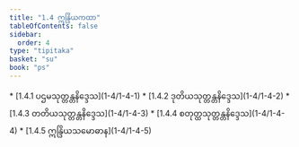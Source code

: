 ```yaml
---
title: "1.4 ဣန္ဒြိယကထာ"
tableOfContents: false
sidebar:
  order: 4
type: "tipitaka"
basket: "su"
book: "ps"
---
```



<DynamicBreadcrumb />



<TableOfContents book="ps" section="1.4">
* [1.4.1 ပဌမသုတ္တန္တနိဒ္ဒေသ](1-4/1-4-1)
* [1.4.2 ဒုတိယသုတ္တန္တနိဒ္ဒေသ](1-4/1-4-2)
* [1.4.3 တတိယသုတ္တန္တနိဒ္ဒေသ](1-4/1-4-3)
* [1.4.4 စတုတ္ထသုတ္တန္တနိဒ္ဒေသ](1-4/1-4-4)
* [1.4.5 ဣန္ဒြိယသမောဓာန](1-4/1-4-5)
</TableOfContents>